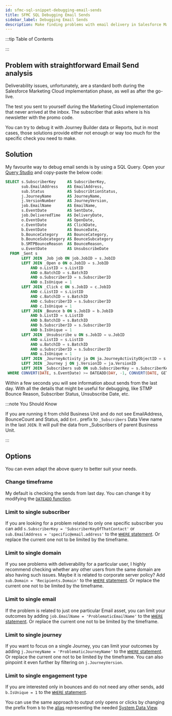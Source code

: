 ```yaml
---
id: sfmc-sql-snippet-debugging-email-sends
title: SFMC SQL Debugging Email Sends
sidebar_label: Debugging Email Sends
description: Make finding problems with email delivery in Salesforce Marketing Cloud great again. SQL with Query Studio to the rescue.
---
```



<LeadText content='Make finding problems with email delivery in Salesforce Marketing Cloud great again. SQL with the Query Studio to the rescue.' />

:::tip Table of Contents

<TOCInline toc={toc} />

:::

## Problem with straightforward Email Send analysis

Deliverability issues, unfortunately, are a standard both during the Salesforce Marketing Cloud implementation phase, as well as after the go-live.

The test you sent to yourself during the Marketing Cloud implementation that never arrived at the inbox. The subscriber that asks where is his newsletter with the promo code.

You can try to debug it with Journey Builder data or Reports, but in most cases, those solutions provide either not enough or way too much for the specific check you need to make.

## Solution

My favourite way to debug email sends is by using a SQL Query. Open your [Query Studio](./sfmc-sql-basics.mdx#query-studio) and copy-paste the below code:

```sql
SELECT s.SubscriberKey     AS SubscriberKey,
       sub.EmailAddress    AS EmailAddress,
       sub.Status          AS SubscribtionStatus,
       j.JourneyName       AS JourneyName,
       j.VersionNumber     AS JourneyVersion,
       job.EmailName       AS EmailName,
       s.EventDate         AS SentDate,
       job.DeliveredTime   AS DeliveryDate,
       o.EventDate         AS OpenDate,
       c.EventDate         AS ClickDate,
       b.EventDate         AS BounceDate,
       b.BounceCategory    AS BounceCategory,
       b.BounceSubcategory AS BounceSubcategory
       b.SMTPBounceReason  AS BounceReason,
       u.EventDate         AS UnsubscribeDate
  FROM _Sent s
       LEFT JOIN _Job job ON job.JobID = s.JobID
       LEFT JOIN _Open o ON o.JobID = s.JobID
           AND o.ListID = s.ListID
           AND o.BatchID = s.BatchID
           AND o.SubscriberID = s.SubscriberID
           AND o.IsUnique = 1
       LEFT JOIN _Click c ON s.JobID = c.JobID
           AND c.ListID = s.ListID
           AND c.BatchID = s.BatchID
           AND c.SubscriberID = s.SubscriberID
           AND c.IsUnique = 1
       LEFT JOIN _Bounce b ON s.JobID = b.JobID
           AND b.ListID = s.ListID
           AND b.BatchID = s.BatchID
           AND b.SubscriberID = s.SubscriberID
           AND b.IsUnique = 1
       LEFT JOIN _Unsubscribe u ON s.JobID = u.JobID
           AND u.ListID = s.ListID
           AND u.BatchID = s.BatchID
           AND u.SubscriberID = s.SubscriberID
           AND u.IsUnique = 1
       LEFT JOIN _JourneyActivity ja ON ja.JourneyActivityObjectID = s.TriggererSendDefinitionObjectID
       LEFT JOIN _Journey j ON j.VersionID = ja.VersionID
       LEFT JOIN _Subscribers sub ON sub.SubscriberKey = s.SubscriberKey
 WHERE CONVERT(DATE, s.EventDate) >= DATEADD(DAY, -1, CONVERT(DATE, GETDATE()))
```

Within a few seconds you will see information about sends from the last day. With all the details that might be useful for debugging, like STMP Bounce Reason, Subscriber Status, Unsubscribe Date, etc.

:::note You Should Know

If you are running it from child Business Unit and do not see EmailAddress, BounceCount and Status, add `Ent.` prefix to `_Subscribers` Data View name in the last `JOIN`. It will pull the data from _Subscribers of parent Business Unit.

:::

## Options

You can even adapt the above query to better suit your needs.

### Change timeframe

My default is checking the sends from last day. You can change it by modifying the [`DATEADD` function](./sfmc-sql-date-functions.mdx#dateadd).

### Limit to single subscriber

If you are looking for a problem related to only one specific subscriber you can add `s.SubscriberKey = 'SubscriberKeyOfThatContact'` or `sub.EmailAddress = 'specific@email.address'` to the [`WHERE` statement](./sfmc-sql-where.mdx#logical-operators). Or replace the current one not to be limited by the timeframe.

### Limit to single domain

If you see problems with deliverability for a particular user, I highly recommend checking whether any other users from the same domain are also having such issues. Maybe it is related to corporate server policy? Add `sub.Domain = 'Recipients.Domain'` to the [`WHERE` statement](./sfmc-sql-where.mdx#logical-operators). Or replace the current one not to be limited by the timeframe.

### Limit to single email

If the problem is related to just one particular Email asset, you can limit your outcomes by adding `job.EmailName = 'ProblematicEmailName'` to the [`WHERE` statement](./sfmc-sql-where.mdx#logical-operators). Or replace the current one not to be limited by the timeframe.

### Limit to single journey

If you want to focus on a single Journey, you can limit your outcomes by adding `j.JourneyName = 'ProblematicJourneyName'` to the [`WHERE` statement](./sfmc-sql-where.mdx#logical-operators). Or replace the current one not to be limited by the timeframe. You can also pinpoint it even further by filtering on `j.JourneyVersion`.

### Limit to single engagement type

If you are interested only in bounces and do not need any other sends, add `b.IsUnique = 1` to the [`WHERE` statement](./sfmc-sql-where.mdx#logical-operators).

You can use the same approach to output only opens or clicks by changing the prefix from `b` to the [alias](./sfmc-sql-join.mdx#table-name-prefix) representing the needed [System Data View](../config/sfmc-config-system-data-views.mdx).
